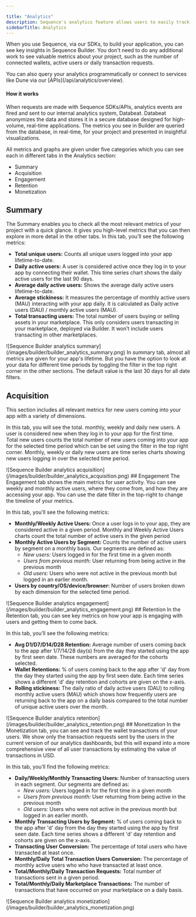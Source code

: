 ```yaml
---

title: "Analytics"
description: Sequence's analytics feature allows users to easily track key metrics in Sequence Builder without additional work. By using Sequence SDKs/APIs, analytics events are sent to Databeat for real-time storage and visualization.
sidebarTitle: Analytics
---
```




When you use Sequence, via our SDKs, to build your application, you can see key insights in Sequence Builder. 
You don't need to do any additional work to see valuable metrics about your project, such as the number
of connected wallets, active users or daily transaction requests.

<Tip>
You can also query your analytics programmatically or connect to services like Dune via our [APIs](/api/analytics/overview).
</Tip>

#### How it works

When requests are made with Sequence SDKs/APIs, analytics events are fired and sent to our internal analytics system, Databeat.
Databeat anonymizes the data and stores it in a secure database designed for high-volume, real-time applications. The metrics you see in Builder are 
queried from the database, in real-time, for your project and presented in insightful visualizations. 

All metrics and graphs are given under five categories which you can see each in different tabs in the Analytics section:
- Summary
- Acquisition
- Engagement
- Retention
- Monetization

## Summary

The Summary enables you to check all the most relevant metrics of your project with a quick glance. It gives you high-level metrics that you can then explore in more detail in the other tabs.
In this tab, you’ll see the following metrics:
- **Total unique users:** Counts all unique users logged into your app lifetime-to-date.
- **Daily active users:** A user is considered active once they log in to your app by connecting their wallet. This time series chart shows the daily active users for the last 90 days.
- **Average daily active users:** Shows the average daily active users lifetime-to-date.
- **Average stickiness:** It measures the percentage of monthly active users (MAU) interacting with your app daily. It is calculated as Daily active users (DAU) / monthly active users (MAU).
- **Total transacting users:** The total number of users buying or selling assets in your marketplace. This only considers users transacting in your marketplace, deployed via Builder. It won’t include users transacting in other marketplaces.
<Frame>
![Sequence Builder analytics summary](/images/builder/builder_analytics_summary.png)
</Frame>
<Tip> 
In summary tab, almost all metrics are given for your app's lifetime. But you have the option to look at your data for different time periods
by toggling the filter in the top right corner in the other sections. The default value is the last 30 days for all date filters.
</Tip> 

## Acquisition
This section includes all relevant metrics for new users coming into your app with a variety of dimensions.

In this tab, you will see the total. monthly, weekly and daily new users. A user is considered new when they log in to your app for the first time.  
Total new users counts the total number of new users coming into your app for the selected time period which can be set using the filter in the top right corner.
Monthly, weekly or daily new users are time series charts showing new users logging in over the selected time period.
<Frame>
![Sequence Builder analytics acquisition](/images/builder/builder_analytics_acquisition.png)
</Frame>
## Engagement
The Engagement tab shows the main metrics for user activity. You can see weekly and monthly active users, where they come from, and how they are accessing your app.
You can use the date filter in the top-right to change the timeline of your metrics.

In this tab, you’ll see the following metrics:
- **Monthly/Weekly Active Users:** Once a user logs in to your app, they are considered active in a given period.
Monthly and Weekly Active Users charts count the total number of active users in the given period
- **Monthly Active Users by Segment:** Counts the number of active users by segment on a monthly basis. Our segments are defined as:
    - *New users:* Users logged in for the first time in a given month
    - *Users from previous month:* User returning from being active in the previous month
    - *Old users:* Users who were not active in the previous month but logged in an earlier month.
- **Users by country/OS/device/browser:** Number of users broken down by each dimension for the selected time period.
<Frame>
![Sequence Builder analytics engagement](/images/builder/builder_analytics_engagement.png)
</Frame>
## Retention
In the Retention tab, you can see key metrics on how your app is engaging with users and getting them to come back.

In this tab, you’ll see the following metrics:
- **Avg D1/D7/D14/D28 Retention:** Average number of users coming back to the app after 1/7/14/28 day(s) from the day they started using the app by first seen date. These numbers are averaged for the cohorts selected.
- **Wallet Retentions:** % of users coming back to the app after 'd' day from the day they started using the app by first seen date. Each time series shows a different 'd' day retention and cohorts are given on the x-axis.
- **Rolling stickiness:** The daily ratio of daily active users (DAU) to rolling monthly active users (MAU) which shows how frequently users are returning back to the app on a daily basis compared to the total number of unique active users over the month.
<Frame>
![Sequence Builder analytics retention](/images/builder/builder_analytics_retention.png)
</Frame>
## Monetization
In the Monetization tab, you can see and track the wallet transactions of your users. We show only the transaction requests sent by the users in the current version of our analytics dashboards, but this will expand into a more comprehensive view of all user transactions by estimating the value of transactions in USD.

In this tab, you’ll find the following metrics:

- **Daily/Weekly/Monthly Transacting Users:** Number of transacting users in each segment. Our segments are defined as:
  - *New users:* Users logged in for the first time in a given month
  - *Users from previous month:* User returning from being active in the previous month
  - *Old users:* Users who were not active in the previous month but logged in an earlier month.
- **Monthly Transacting Users by Segment:** % of users coming back to the app after 'd' day from the day they started using the app by first seen date. Each time series shows a different 'd' day retention and cohorts are given on the x-axis.
- **Transacting User Conversion:** The percentage of total users who have transacted at least once.
- **Monthly/Daily Total Transaction Users Conversion:** The percentage of monthly active users who who have transacted at least once.
- **Total/Monthly/Daily Transaction Requests:** Total number of transactions sent in a given period.
- **Total/Monthly/Daily Marketplace Transactions:** The number of transactions that have occurred on your marketplace on a daily basis.
<Frame>
![Sequence Builder analytics monetization](/images/builder/builder_analytics_monetization.png)
</Frame>